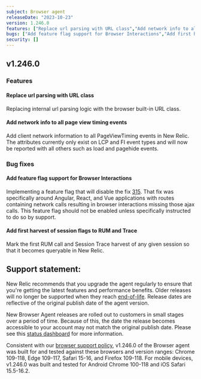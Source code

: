 ```yaml
---
subject: Browser agent
releaseDate: "2023-10-23"
version: 1.246.0
features: ["Replace url parsing with URL class","Add network info to all page view timing events"]
bugs: ["Add feature flag support for Browser Interactions","Add first harvest of session flags to RUM and Trace"]
security: []
---
```


## v1.246.0

### Features

#### Replace url parsing with URL class

Replacing internal url parsing logic with the browser built-in URL class.

#### Add network info to all page view timing events

Add client network information to all PageViewTiming events in New Relic. The attributes currently only exist on LCP and FI event types and will now be reported with all others such as load and pagehide events.

### Bug fixes

#### Add feature flag support for Browser Interactions

Implementing a feature flag that will disable the fix [315](https://github.com/newrelic/newrelic-browser-agent/pull/315). That fix was specifically around Angular, React, and Vue applications with routes containing network calls resulting in browser interactions missing those ajax calls. This feature flag should not be enabled unless specifically instructed to do so by support.

#### Add first harvest of session flags to RUM and Trace

Mark the first RUM call and Session Trace harvest of any given session so that it becomes queryable in New Relic.

## Support statement:

New Relic recommends that you upgrade the agent regularly to ensure that you're getting the latest features and performance benefits. Older releases will no longer be supported when they reach [end-of-life](https://docs.newrelic.com/docs/browser/browser-monitoring/getting-started/browser-agent-eol-policy/). Release dates are reflective of the original publish date of the agent version.

New Browser Agent releases are rolled out to customers in small stages over a period of time. Because of this, the date the release becomes accessible to your account may not match the original publish date. Please see this [status dashboard](https://newrelic.github.io/newrelic-browser-agent-release/) for more information.

Consistent with our [browser support policy](https://docs.newrelic.com/docs/browser/new-relic-browser/getting-started/compatibility-requirements-browser-monitoring/#browser-types), v1.246.0 of the Browser agent was built for and tested against these browsers and version ranges: Chrome 109-118, Edge 109-117, Safari 15-16, and Firefox 109-118. For mobile devices, v1.246.0 was built and tested for Android Chrome 100-118 and iOS Safari 15.5-16.2.
